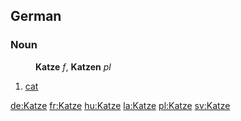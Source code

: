 ==German==
===Noun===
:'''Katze''' ''f'', '''Katzen''' ''pl''
#[[cat]]

[[de:Katze]]
[[fr:Katze]]
[[hu:Katze]]
[[la:Katze]]
[[pl:Katze]]
[[sv:Katze]]
